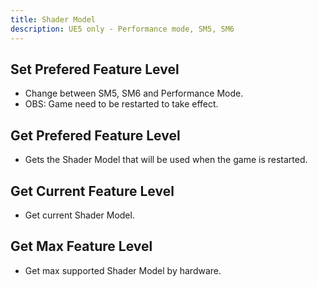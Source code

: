 ```yaml
---
title: Shader Model
description: UE5 only - Performance mode, SM5, SM6
---
```



## Set Prefered Feature Level

* Change between SM5, SM6 and Performance Mode.
* OBS: Game need to be restarted to take effect.
<ImageZoom src="/img/ue5/setpreferredfeaturelevel.png" width={292} height={0} />

## Get Prefered Feature Level

* Gets the Shader Model that will be used when the game is restarted.
<ImageZoom src="/img/ue5/getpreferredfeaturelevel.png" width={230} height={0} />

## Get Current Feature Level

* Get current Shader Model.
<ImageZoom src="/img/ue5/getcurrentfeaturelevel.png" width={216} height={0} />

## Get Max Feature Level

* Get max supported Shader Model by hardware.
<ImageZoom src="/img/ue5/getmaxfeaturelevel.png" width={198} height={0} />